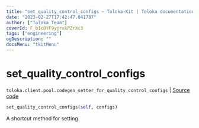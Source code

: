 ```yaml
---
title: "set_quality_control_configs — Toloka-Kit | Toloka documentation"
date: "2023-02-27T17:42:47.041787"
author: ["Toloka Team"]
coverId: F_bIcOYF9yjrxkPZrXc3
tags: ["engineering"]
ogDescription: ""
docsMenu: "tkitMenu"
---
```


# set_quality_control_configs
`toloka.client.pool.codegen_setter_for_quality_control_configs` | [Source code](https://github.com/Toloka/toloka-kit/blob/v1.1.4/src/client/pool/__init__.py#L0)

```python
set_quality_control_configs(self, configs)
```

A shortcut method for setting